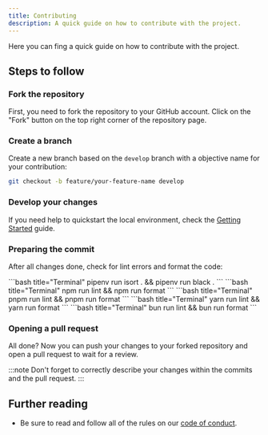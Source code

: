 ```yaml
---
title: Contributing
description: A quick guide on how to contribute with the project.
---
```



Here you can fing a quick guide on how to contribute with the project.

## Steps to follow

### Fork the repository

First, you need to fork the repository to your GitHub account. Click on the "Fork" button on the top right corner of the repository page.

### Create a branch

Create a new branch based on the `develop` branch with a objective name for your contribution:

```bash title="Terminal"
git checkout -b feature/your-feature-name develop
```

### Develop your changes

If you need help to quickstart the local environment, check the [Getting Started](/getting-started) guide.

### Preparing the commit

After all changes done, check for lint errors and format the code:

<Tabs>
    <TabItem label="Chatbot" icon="seti:python">
        ```bash title="Terminal"
        pipenv run isort . && pipenv run black .
        ```
    </TabItem>
    <TabItem label="Documentation" icon="starlight">
        <Tabs>
            <TabItem label="npm" icon="seti:npm">
                ```bash title="Terminal"
                npm run lint && npm run format
                ```
            </TabItem>
            <TabItem label="pnpm" icon="pnpm">
                ```bash title="Terminal"
                pnpm run lint && pnpm run format
                ```
            </TabItem>
            <TabItem label="yarn" icon="seti:yarn">
                ```bash title="Terminal"
                yarn run lint && yarn run format
                ```
            </TabItem>
            <TabItem label="bun" icon="bun">
                ```bash title="Terminal"
                bun run lint && bun run format
                ```
            </TabItem>
        </Tabs>
    </TabItem>
</Tabs>

### Opening a pull request

All done? Now you can push your changes to your forked repository and open a pull request to wait for a review.

:::note
Don't forget to correctly describe your changes within the commits and the pull request.
:::

## Further reading

- Be sure to read and follow all of the rules on our [code of conduct](https://github.com/Superp0sit1on/sonny/blob/main/CODE_OF_CONDUCT.md).
